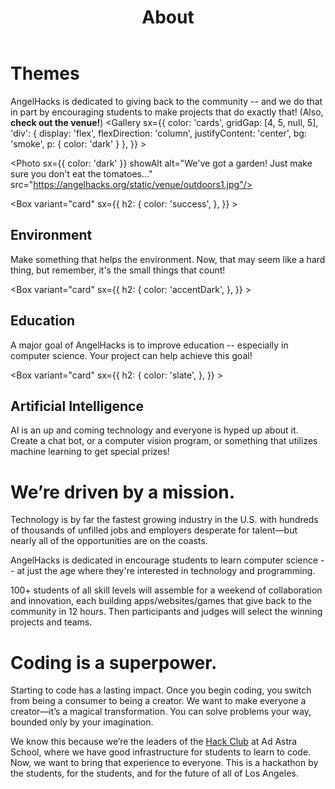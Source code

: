 
<Header sx={{ bg: 'primary' }} width="narrow">

# About

</Header>
<Container width="narrow" 
sx = {{
    h1: {
        color: 'altDark',
        fontSize: 5,
        fontWeight: 'mediumbold'
    }
}}>

# Themes
AngelHacks is dedicated to giving back to the community -- and we do that in part by encouraging students to make projects that do exactly that! (Also, **check out the venue!**) 
</Container>
<Gallery
    sx={{
        color: 'cards',
        gridGap: [4, 5, null, 5],
        'div': {
            display: 'flex',
            flexDirection: 'column',
            justifyContent: 'center',
            bg: 'smoke',
            p: {
                color: 'dark'
            }
        },
    }}
    >

<Photo sx={{ color: 'dark' }} showAlt alt="We've got a garden! Just make sure you don't eat the tomatoes..." src="https://angelhacks.org/static/venue/outdoors1.jpg"/>

<Box variant="card"
    sx={{
        h2: {
            color: 'success',
        },
    }}
    >

## Environment
Make something that helps the environment. Now, that may seem like a hard thing, but remember, it's the small things that count!

</Box>

<Box variant="card"
    sx={{
        h2: {
            color: 'accentDark',
        },
    }}
    >

## Education
A major goal of AngelHacks is to improve education -- especially in computer science. Your project can help achieve this goal!
</Box>

<Box variant="card"
    sx={{
        h2: {
            color: 'slate',
        },
    }}
    >

## Artificial Intelligence
AI is an up and coming technology and everyone is hyped up about it. Create a chat bot, or a computer vision program, or something that utilizes machine learning to get special prizes!
</Box>

</Gallery>
<Container width="narrow">

# We’re driven by a mission.

Technology is by far the fastest growing industry in the U.S. with hundreds of thousands of unfilled jobs and employers desperate for talent—but nearly all of the opportunities are on the coasts. 

AngelHacks is dedicated in encourage students to learn computer science -- at just the age where they're interested in technology and programming.

100+ students of all skill levels will assemble for a weekend of collaboration and innovation, each building apps/websites/games that give back to the community in 12 hours. Then participants and judges will select the winning projects and teams.



# Coding is a superpower.
Starting to code has a lasting impact. Once you begin coding, you switch from being a consumer to being a creator. We want to make everyone a creator—it’s a magical transformation. You can solve problems your way, bounded only by your imagination.

We know this because we’re the leaders of the [Hack Club](https://hackclub/) at Ad Astra School, where we have good infrastructure for students to learn to code. Now, we want to bring that experience to everyone. This is a hackathon by the students, for the students, and for the future of all of Los Angeles.

</Container>